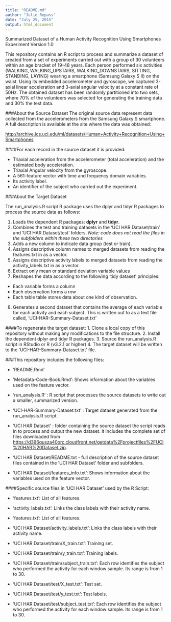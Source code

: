 ```yaml
---
title: "README.md"
author: "Julie Repass"
date: "July 25, 2015"
output: html_document
---
```


Summarized Dataset of a Human Activity Recognition Using Smartphones Experiment
Version 1.0

This repository contains an R script to process and summarize a dataset of created from a set of experiments carried out with a group of 30 volunteers within an age bracket of 19-48 years. Each person performed six activities (WALKING, WALKING_UPSTAIRS, WALKING_DOWNSTAIRS, SITTING, STANDING, LAYING) wearing a smartphone (Samsung Galaxy S II) on the waist. Using its embedded accelerometer and gyroscope, we captured 3-axial linear acceleration and 3-axial angular velocity at a constant rate of 50Hz. The obtained dataset has been randomly partitioned into two sets, where 70% of the volunteers was selected for generating the training data and 30% the test data. 

###About the Source Dataset
The original source data represent data collected from the accelerometers from the Samsung Galaxy S smartphone. A full description is available at the site where the data was obtained: 

<http://archive.ics.uci.edu/ml/datasets/Human+Activity+Recognition+Using+Smartphones> 

####For each record in the source dataset it is provided:

- Triaxial acceleration from the accelerometer (total acceleration) and the estimated body acceleration.
- Triaxial Angular velocity from the gyroscope. 
- A 561-feature vector with time and frequency domain variables. 
- Its activity label. 
- An identifier of the subject who carried out the experiment.


###About the Target Dataset

The run_analysis.R script R package uses the dplyr and tidyr R packages to process the source data as follows:

1. Loads the dependent R packages: **dplyr**  and **tidyr**.
2. Combines the test and training datasets in the 'UCI HAR Dataset/train' and 'UCI HAR Dataset/test' folders. *Note: code does not read the files in the subfolders within these two directories*
3. Adds a new column to indicate data group (test or train).
4. Assigns descriptive column names to merged datasets from reading the features.txt in as a vector.
5. Assigns descriptive activity labels to merged datasets from reading the activity_labels.txt in as a vector.
6. Extract only mean or standard deviation variable values
7. Reshapes the data according to the following 'tidy dataset' principles:
- Each variable forms a column
- Each observation forms a row
- Each table table stores data about one kind of observation.
8. Generates a second dataset that contains the average of each variable for each activity and each subject.  This is written out to as a text file called, 'UCI-HAR-Summary-Dataset.txt'

####To regenerate the target dataset:
1. Clone a local copy of this repository without making any modifications to the file structure.
2. Install the dependent dplyr and tidyr R packages.
3. Source the run_analysis.R script in RStudio or R (v3.2.1 or higher)
4. The target dataset will be written to the 'UCI-HAR-Summary-Dataset.txt' file. 

###This repository includes the following files:

- 'README.Rmd'

- 'Metadata-Code-Book.Rmd': Shows information about the variables used on the feature vector.

- 'run_analysis.R' : R script that processes the source datasets to write out a smaller, summarized version.

- 'UCI-HAR-Summary-Dataset.txt' : Target dataset generated from the run_analysis.R script.

- 'UCI HAR Dataset' : folder containing the source dataset the script reads in to process and output the new dataset.  it includes the complete set of files downloaded from 
<https://d396qusza40orc.cloudfront.net/getdata%2Fprojectfiles%2FUCI%20HAR%20Dataset.zip>.  

- 'UCI HAR Dataset/README.txt - full description of the source dataset files contained in the 'UCI HAR Dataset' folder and subfolders.

- 'UCI HAR Dataset/features_info.txt': Shows information about the variables used on the feature vector.

####Specific source files in 'UCI HAR Dataset' used by the R Script:

- 'features.txt': List of all features.

- 'activity_labels.txt': Links the class labels with their activity name.

- 'features.txt': List of all features.

- 'UCI HAR Dataset/activity_labels.txt': Links the class labels with their activity name.

- 'UCI HAR Dataset/train/X_train.txt': Training set.

- 'UCI HAR Dataset/train/y_train.txt': Training labels.

- 'UCI HAR Dataset/train/subject_train.txt': Each row identifies the subject who performed the activity for each window sample. Its range is from 1 to 30. 

- 'UCI HAR Dataset/test/X_test.txt': Test set.

- 'UCI HAR Dataset/test/y_test.txt': Test labels.

- 'UCI HAR Dataset/test/subject_test.txt': Each row identifies the subject who performed the activity for each window sample. Its range is from 1 to 30. 


